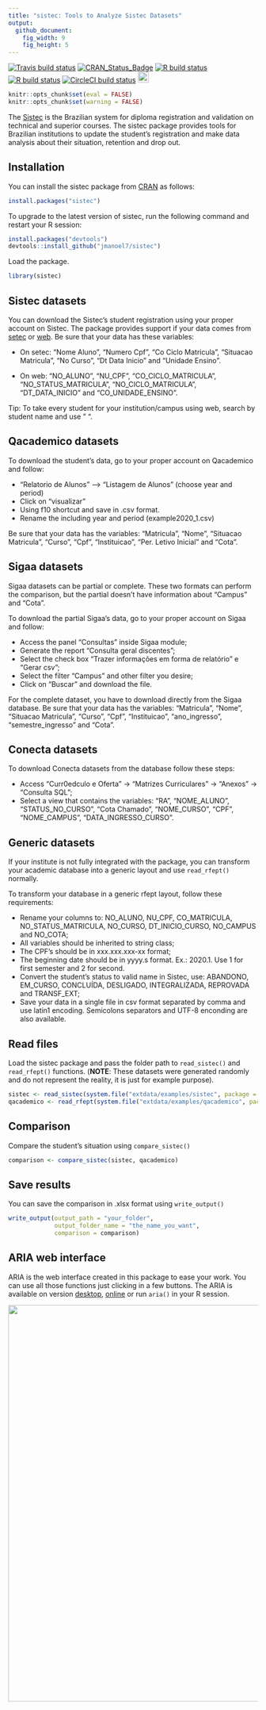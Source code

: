 ```yaml
---
title: "sistec: Tools to Analyze Sistec Datasets"
output:
  github_document:
    fig_width: 9
    fig_height: 5
---
```


  [![Travis build status](https://travis-ci.org/r-ifpe/sistec.svg?branch=master)](https://travis-ci.org/r-ifpe/sistec)
  [![CRAN\_Status\_Badge](https://www.r-pkg.org/badges/version/sistec)](https://cran.r-project.org/package=sistec)
  [![R build status](https://github.com/R-IFPE/sistec/workflows/R-ubuntu/badge.svg)](https://github.com/R-IFPE/sistec/actions)
  [![R build status](https://github.com/R-IFPE/sistec/workflows/R-macOS/badge.svg)](https://github.com/R-IFPE/sistec/actions)
  [![CircleCI build status](https://circleci.com/gh/r-ifpe/sistec.svg?style=svg)](https://circleci.com/gh/r-ifpe/sistec)
[<img src="tools/readme/brasil_icon.png" width=22 height=22>](https://github.com/r-ifpe/sistec/blob/master/LEIAME.md)

```r
knitr::opts_chunk$set(eval = FALSE)
knitr::opts_chunk$set(warning = FALSE)
```


The [Sistec](https://sistec.mec.gov.br/) is the Brazilian system for diploma registration and validation on technical and superior courses. The sistec package provides tools for Brazilian institutions to update the student's registration and make data analysis about their situation, retention and drop out. 

## Installation

You can install the sistec package from [CRAN](https://CRAN.r-project.org) as follows:

```r
install.packages("sistec")
```

To upgrade to the latest version of sistec, run the following command and restart your R session:

```r
install.packages("devtools")
devtools::install_github("jmanoel7/sistec")
```

Load the package.
```r
library(sistec)
```

## Sistec datasets

You can download the Sistec's student registration using your proper account on Sistec. The package provides support if your data comes from [setec](http://portal.mec.gov.br/setec-secretaria-de-educacao-profissional-e-tecnologica) or [web](https://sistec.mec.gov.br/).
Be sure that your data has these variables: 
 
 - On setec: "Nome Aluno", "Numero Cpf", "Co Ciclo Matricula", "Situacao Matricula",
 "No Curso", "Dt Data Inicio" and "Unidade Ensino".
  
 - On web: "NO_ALUNO", "NU_CPF", "CO_CICLO_MATRICULA", "NO_STATUS_MATRICULA", "NO_CICLO_MATRICULA", "DT_DATA_INICIO" and "CO_UNIDADE_ENSINO".

Tip: To take every student for your institution/campus using web, search by student name and use " ". 

## Qacademico datasets

To download the student's data, go to your proper account on Qacademico and follow: 

 - "Relatorio de Alunos" --> "Listagem de Alunos" (choose year and period)
 - Click on "visualizar" 
 - Using f10 shortcut and save in .csv format.
 - Rename the including year and period (example2020_1.csv) 

Be sure that your data has the variables: "Matricula", "Nome", "Situacao Matricula", "Curso", "Cpf", "Instituicao", "Per. Letivo Inicial" and "Cota".

## Sigaa datasets

Sigaa datasets can be partial or complete. These two formats can perform the comparison,
but the partial doesn't have information about "Campus" and "Cota".

To download the partial Sigaa's data, go to your proper account on Sigaa and follow:

 - Access the panel "Consultas" inside Sigaa module;
 - Generate the report "Consulta geral discentes";
 - Select the check box "Trazer informações em forma de relatório" e "Gerar csv";
 - Select the filter "Campus" and other filter you desire;
 - Click on "Buscar" and download the file. 

For the complete dataset, you have to download directly from the Sigaa database. Be 
sure that your data has the variables: "Matricula", "Nome", "Situacao Matricula", 
"Curso", "Cpf", "Instituicao", "ano_ingresso", "semestre_ingresso" and "Cota". 

## Conecta datasets

To download Conecta datasets from the database follow these steps:

 - Access "Curr\u00edculo e Oferta" -> "Matrizes Curriculares" -> "Anexos" -> "Consulta SQL";
 - Select a view that contains the variables: "RA", "NOME_ALUNO", "STATUS_NO_CURSO", "Cota Chamado", "NOME_CURSO", "CPF", "NOME_CAMPUS", "DATA_INGRESSO_CURSO". 

## Generic datasets

If your institute is not fully integrated with the package, you can transform your 
academic database into a generic layout and use `read_rfept()` normally. 

To transform your database in a generic rfept layout, follow these 
requirements: 
  
- Rename your columns to: NO_ALUNO, NU_CPF, CO_MATRICULA, NO_STATUS_MATRICULA,
NO_CURSO, DT_INICIO_CURSO, NO_CAMPUS and NO_COTA;
- All variables should be inherited to string class;
- The CPF's should be in xxx.xxx.xxx-xx format;
- The beginning date should be in yyyy.s format. Ex.: 2020.1. Use 1 for first 
semester and 2 for second.
- Convert the student's status to valid name in Sistec, use: ABANDONO, EM_CURSO,
CONCLUÍDA, DESLIGADO, INTEGRALIZADA, REPROVADA and TRANSF_EXT;
- Save your data in a single file in csv format separated by comma and use 
latin1 encoding. Semicolons separators and UTF-8 enconding are also available.  


## Read files

Load the sistec package and pass the folder path to `read_sistec()` and `read_rfept()` functions. (**NOTE**: These datasets were generated randomly and do not represent the reality, it is just for example purpose).

```r
sistec <- read_sistec(system.file("extdata/examples/sistec", package = "sistec"))
qacademico <- read_rfept(system.file("extdata/examples/qacademico", package = "sistec"))
```

## Comparison

Compare the student's situation using `compare_sistec()`

```r
comparison <- compare_sistec(sistec, qacademico)
```

## Save results

You can save the comparison in .xlsx format using `write_output()`

```r
write_output(output_path = "your_folder",
             output_folder_name = "the_name_you_want",
             comparison = comparison)
```

## ARIA web interface

ARIA is the web interface created in this package to ease your work. You can use all those functions just clicking in a few buttons. The ARIA is available on version  [desktop](https://www.dropbox.com/sh/2bv2h49i8qfbzs9/AAA7MBfaZepyLMc5saDAEEo1a?dl=0), [online](https://aria.ifpe.edu.br) or run `aria()` in your R session.

<img src="tools/readme/aria_0.2.0.png" class="screenshot" width=800 />
